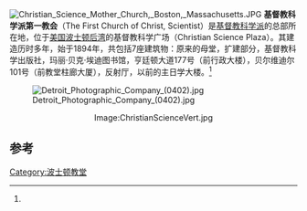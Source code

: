 {{coord|42.34443|-71.084872|format=dms|display=title}}
[[Image:Christian_Science_Mother_Church,_Boston,_Massachusetts.JPG|thumb]]
'''基督教科学派第一教会'''（The First Church of Christ, Scientist）是[[基督教科学派|基督教科学派]]的总部所在地，位于[[美国|美国]][[波士顿|波士顿]][[后湾|后湾]]的基督教科学广场（Christian Science Plaza）。其建造历时多年，始于1894年，共包括7座建筑物：原来的母堂，扩建部分，基督教科学出版社，玛丽·贝克·埃迪图书馆，亨廷顿大道177号（前行政大楼），贝尔维迪尔101号（前教堂柱廊大厦），反射厅，以前的主日学大楼。<ref name="Christian Science Plaza"/>

[[File:Detroit_Photographic_Company_(0402).jpg|thumb]] 
<center><gallery widths="200px" heights="200px">
Image:ChristianScienceVert.jpg
</gallery></center>

==参考==
{{reflist|refs=
<ref name="Christian Science Plaza">
{{cite web |url=http://christianscience.com/church/the-mother-church/boston-activities/plaza/ |title=Christian Science Plaza |work=christianscience.com |publisher=The First Church of Christ, Scientist |location=Boston |accessdate=September 1, 2011 |deadurl=yes |archiveurl=https://web.archive.org/web/20110816004407/http://christianscience.com/church/the-mother-church/boston-activities/plaza/ |archivedate=2011年8月16日 }}
</ref>
}}
[[Category:波士顿教堂|Category:波士顿教堂]]